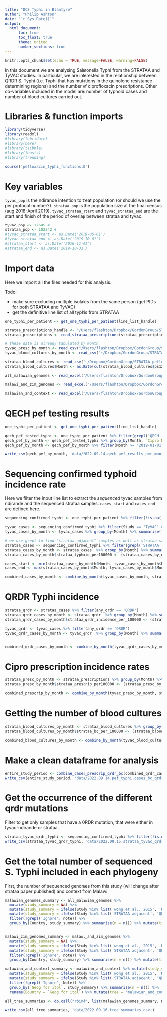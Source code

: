 ```yaml
---
title: "DCS Typhi in Blantyre"
author: "Philip Ashton"
date: "`r Sys.Date()`"
output: 
  html_document:
      toc: true
      toc_float: true
      theme: united
      number_sections: true
---
```


```r
knitr::opts_chunk$set(echo = TRUE, message=FALSE, warning=FALSE)
```

In this document we are analysing Salmonella Typhi from the STRATAA and TyVAC studies. In particular, we are interested in the relationship between QRDR S. Typhi (i.e. Typhi that has mutations in the quinolone resistance determining regions) and the number of ciprofloxacin prescriptions. Other co-variables included in the model are: number of typhoid cases and number of blood cultures carried out.

# Libraries & function imports

```r
library(tidyverse)
library(readxl)
#library(lubridate)
#library(here)
#library(tsibble)
#library(feasts)
#library(trending)

source('pefloxacin_typhi_functions.R')
```

# Key variables

`tyvac_pop` is the ndirande intention to treat population (or should we use the per protocol number?). `strataa_pop` is the population size at the final census (aug 2018-April 2019). `tyvac_strataa_start` and `tyvac_strataa_end` are the start and finish of the period of overlap between strataa and tyvac.

```r
tyvac_pop <- 17695 # 
strataa_pop <- 102242 # 
#tyvac_strataa_start <- as.Date('2018-05-01')
#tyvac_strataa_end <- as.Date('2019-10-01')
#strataa_start <- as.Date('2016-11-01')
#strataa_end <- as.Date('2019-10-31')
```

# Import data

Here we import all the files needed for this analysis.

Todo:

* make sure excluding multiple isolates from the same person (get PIDs for both STRATAA and TyVAC)
* get the definitive line list of all typhis from STRATAA

```r

one_typhi_per_patient <- get_one_typhi_per_patient(line_list_handle)

strataa_prescriptions_handle <- "/Users/flashton/Dropbox/GordonGroup/STRATAA_pefloxacin_resistant_typhi/data_munging/2021.04.08/2021.04.01 strataa_ndirande_prescribed from James Meiring.csv"
strataa_prescriptions <- read_strataa_prescriptions(strataa_prescriptions_handle)

# these data is already tabulated by month
tyvac_presc_by_month <- read_csv("/Users/flashton/Dropbox/GordonGroup/STRATAA_pefloxacin_resistant_typhi/data_munging/2021.04.08/2021.04.08 cipro prescriptions.csv", col_types = cols(Month = col_date(format = "%d/%m/%Y")))
tyvac_blood_cultures_by_month <- read_csv("~/Dropbox/GordonGroup/STRATAA_pefloxacin_resistant_typhi/data_munging/2021.11.12/TyVAC monthly BC.csv", col_types = cols(date = col_date(format = "%Y-%m-%d"))) %>% rename('Month' = 'date', 'tyvac_bc_n' = 'BC collected')

strataa_blood_cultures <- read_csv("~/Dropbox/GordonGroup/STRATAA_pefloxacin_resistant_typhi/data_munging/2021.11.12/STRATAA.ps_enrolment.date_only.csv", col_types = cols(ps12_dov = col_date(format = "%Y-%m-%d")))
strataa_blood_cultures$Month <- as.Date(cut(strataa_blood_cultures$ps12_dov, breaks = "month"))

all_malawian_genomes <- read_excel("/Users/flashton/Dropbox/GordonGroup/STRATAA_pefloxacin_resistant_typhi/phylo/results/2021.11.09/all_malawian/2022.08.30.pefloxacin_typhi_paper_line_list.all_malawian_for_annot.xlsx")

malawi_and_zim_genomes <- read_excel("/Users/flashton/Dropbox/GordonGroup/STRATAA_pefloxacin_resistant_typhi/phylo/results/2021.11.09/malawi_and_zim_clade/prespecified_model_outlier/2021.11.09.MWI_ZIM_clade.with_outlier.annot.xlsx")

malawian_and_context <- read_excel("/Users/flashton/Dropbox/GordonGroup/STRATAA_pefloxacin_resistant_typhi/phylo/results/2021.11.09/malawi_and_context/2022.08.30.pefloxcain_typhi_paper_line_list.malawi_and_context_annot.xlsx")

```

# QECH pef testing results

```r

one_typhi_per_patient <- get_one_typhi_per_patient(line_list_handle)

qech_pef_tested_typhi <- one_typhi_per_patient %>% filter(grepl('QECH', Study)) %>% filter(!is.na(`Cipro MIC res?`))
qech_pef_by_month <- qech_pef_tested_typhi %>% group_by(Month, `Cipro MIC res?`) %>% summarise(n = n())
qech_pef_by_month <- qech_pef_by_month %>% filter(Month >= "2019-01-01")

write_csv(qech_pef_by_month, 'data/2022.09.14.qech_pef_results_per_month.csv')
```

# Sequencing confirmed typhoid incidence rate

Here we filter the input line list to extract the *sequenced* tyvac samples from ndirande and the sequenced strataa samples. `cases_start` and `cases_end` are defined here.

```r

sequencing_confirmed_typhi <- one_typhi_per_patient %>% filter(!is.na(`Sequenced?`) & `overall sequencing identification` == "Typhi")

tyvac_cases <- sequencing_confirmed_typhi %>% filter(Study == 'TyVAC' & `TyVAC site` == 'Ndirande')
tyvac_cases_by_month <- tyvac_cases %>% group_by(Month) %>% summarise(tyvac_n = n())

# we use grepl to find "strataa adjacent" samples as well as strataa samples.
strataa_cases <- sequencing_confirmed_typhi %>% filter(grepl('STRATAA', Study))
strataa_cases_by_month <- strataa_cases  %>% group_by(Month) %>% summarise(strataa_n = n())
strataa_cases_by_month$strataa_typhoid_per100000 <- (strataa_cases_by_month$strataa_n / strataa_pop) * 100000

cases_start <- min(strataa_cases_by_month$Month, tyvac_cases_by_month$Month)
cases_end <- max(strataa_cases_by_month$Month, tyvac_cases_by_month$Month)

combined_cases_by_month <- combine_by_month(tyvac_cases_by_month, strataa_cases_by_month, cases_start, cases_end, 'cases')

```

# QRDR Typhi incidence

```r

strataa_qrdr <- strataa_cases %>% filter(any_qrdr == 'QRDR')
strataa_qrdr_cases_by_month <- strataa_qrdr  %>% group_by(Month) %>% summarise(strataa_qrdr_n = n())
strataa_qrdr_cases_by_month$strataa_qrdr_incidence_per_100000 <- (strataa_qrdr_cases_by_month$strataa_qrdr_n / strataa_pop) * 100000

tyvac_qrdr <- tyvac_cases %>% filter(any_qrdr == 'QRDR')
tyvac_qrdr_cases_by_month <- tyvac_qrdr  %>% group_by(Month) %>% summarise(tyvac_qrdr_n = n())


combined_qrdr_cases_by_month <- combine_by_month(tyvac_qrdr_cases_by_month, strataa_qrdr_cases_by_month, cases_start, cases_end, 'qrdr')


```

# Cipro prescription incidence rates

```r
strataa_presc_by_month <- strataa_prescriptions %>% group_by(Month) %>% summarise(strataa_prescrip_n = n())
strataa_presc_by_month$strataa_prescrip_per100000 <- (strataa_presc_by_month$strataa_prescrip_n / strataa_pop) * 100000

combined_prescrip_by_month <- combine_by_month(tyvac_presc_by_month, strataa_presc_by_month, cases_start, cases_end, 'prescrip')
```

# Getting the number of blood cultures

```r

strataa_blood_cultures_by_month <- strataa_blood_cultures %>% group_by(Month) %>% summarise(strataa_blood_cultures_n = n())
strataa_blood_cultures_by_month$strataa_bc_per_100000 <- (strataa_blood_cultures_by_month$strataa_blood_cultures_n / strataa_pop) * 100000

combined_blood_cultures_by_month <- combine_by_month(tyvac_blood_cultures_by_month, strataa_blood_cultures_by_month, cases_start, cases_end, 'blood_cultures')

```

# Make a clean dataframe for analysis

```r

entire_study_period <- combine_cases_prescrip_qrdr_bc(combined_qrdr_cases_by_month, combined_cases_by_month, combined_prescrip_by_month, combined_blood_cultures_by_month, cases_start, cases_end)
write_csv(entire_study_period, 'data/2022.09.14.pef_typhi.cases_bc_qrdr_prescrip.csv')
```


# Get the occurrence of the different qrdr mutations

Filter to get only samples that have a QRDR mutation, that were either in tyvac-ndirande or strataa.

```r
strataa_tyvac_qrdr_typhi <- sequencing_confirmed_typhi %>% filter(!is.na(QRDR)) %>% filter((Study == 'TyVAC' & `TyVAC site` == 'Ndirande') | grepl('STRATAA', Study)) %>% arrange(`Properly formatted date`)
write_csv(strataa_tyvac_qrdr_typhi, 'data/2022.09.15.strataa_tyvac_qrdr_typhi.one_per_patient.csv')

```

# Get the total number of sequenced S. Typhi included in each phylogeny

First, the number of sequenced genomes from this study (will change after strataa paper published) and context from Malawi
```r



malawian_genomes_summary <- all_malawian_genomes %>% 
  mutate(study_summary = NA) %>%
  mutate(study_summary = ifelse(Study %in% list('wong et al., 2015', 'Mashe_et_al_2021'), 'context', study_summary)) %>% 
  mutate(study_summary = ifelse(Study %in% list('STRATAA adjacent', 'QECH', 'TyVAC', 'STRATAA'), 'this_study', study_summary))  %>%
  filter(!grepl('Ignore', note)) %>% 
  group_by(Country, study_summary) %>% summarise(n = n()) %>% mutate(tree = 'all_malawian')


malawi_zim_genomes_summary <- malawi_and_zim_genomes %>% 
  mutate(study_summary = NA) %>%
  mutate(study_summary = ifelse(Study %in% list('wong et al., 2015', 'Mashe_et_al_2021'), 'context', study_summary)) %>% 
  mutate(study_summary = ifelse(Study %in% list('STRATAA adjacent', 'QECH', 'TyVAC', 'STRATAA'), 'this_study', study_summary))  %>%    
  filter(!grepl('Ignore', note)) %>% 
  group_by(Country, study_summary) %>% summarise(n = n()) %>% mutate(tree = 'malawi_and_zim')

malawian_and_context_summary <- malawian_and_context %>% mutate(study_summary = NA) %>%
  mutate(study_summary = ifelse(Study %in% list('wong et al., 2015', 'Mashe_et_al_2021', 'park et al., 2018'), 'context', study_summary)) %>% 
  mutate(study_summary = ifelse(Study %in% list('STRATAA adjacent', 'QECH', 'TyVAC', 'STRATAA'), 'this_study', study_summary))  %>%  
  filter(!grepl('Ignore', Note)) %>% 
  group_by(`Geog for itol`, study_summary) %>% summarise(n = n()) %>% 
  rename(Country = `Geog for itol`) %>% mutate(tree = 'malawian_and_context')

all_tree_summaries <- do.call("rbind", list(malawian_genomes_summary, malawi_zim_genomes_summary, malawian_and_context_summary))

write_csv(all_tree_summaries, 'data/2022.09.16.tree_summaries.csv')

```



